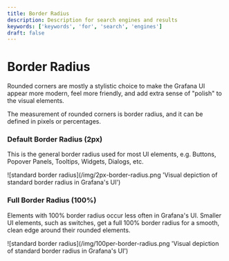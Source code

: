 ```yaml
---
title: Border Radius
description: Description for search engines and results
keywords: ['keywords', 'for', 'search', 'engines']
draft: false
---
```


# Border Radius <Badge text='draft' color='orange'></Badge>

Rounded corners are mostly a stylistic choice to make the Grafana UI appear more modern, feel more friendly, and add extra sense of "polish" to the visual elements.

The measurement of rounded corners is border radius, and it can be defined in pixels or percentages.

### Default Border Radius (2px)
This is the general border radius used for most UI elements, e.g. Buttons, Popover Panels, Tooltips, Widgets, Dialogs, etc.

![standard border radius](/img/2px-border-radius.png 'Visual depiction of standard border radius in Grafana's UI')

### Full Border Radius (100%)
Elements with 100% border radius occur less often in Grafana's UI. Smaller UI elements, such as switches, get a full 100% border radius for a smooth, clean edge around their rounded elements.

![standard border radius](/img/100per-border-radius.png 'Visual depiction of standard border radius in Grafana's UI')